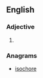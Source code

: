 ==English==

===Adjective===
{{head|en|adjective comparative form}}

# {{en-comparative of|choosy}}

===Anagrams===
* [[isochore#English|isochore]]